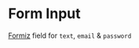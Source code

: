 
<Meta title="Fields/Field Input" component={FieldInput} />

# Form Input

[Formiz](https://formiz-react.com/) field for `text`, `email` & `password`

<Canvas>
  <Story name="Default">
    <Formiz>
      <Stack spacing={6}>
        <FieldInput
          name="username"
          label="Username"
          placeholder="Placeholder"
          helper="This is an helper"
          required="Username is required"
        />
        <FieldInput
          name="password"
          type="password"
          label="Password"
          placeholder="Placeholder"
          helper="This is an helper"
          required="Password is required"
        />
        <FieldInput
          name="demo-read-only"
          label="Read Only"
          defaultValue="Value"
          placeholder="Placeholder"
          helper="This is an helper"
          isReadOnly
        />
        <FieldInput
          name="demo-disabled"
          label="Disabled"
          defaultValue="Value"
          placeholder="Placeholder"
          helper="This is an helper"
          isDisabled
        />
      </Stack>
    </Formiz>
  </Story>
</Canvas>
